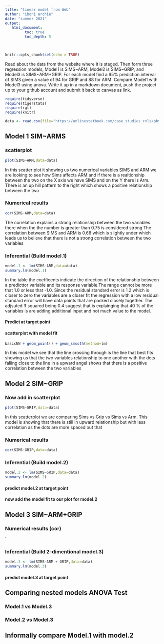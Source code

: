 ```yaml
---
title: "linear model from Web"
author: "iboni archie"
date: "summer 2021"
output:
   html_document:
         toc: true
         toc_depth: 5
        
---
```


```r
knitr::opts_chunk$set(echo = TRUE)
```

Read about the data from the website where it is staged.  Then form three regression models; Model1 is SIMS~ARM, Model2 is SIMS~GRIP, and Model3 is SIMS~ARM+GRIP. For each model find a 95% prediction interval of SIMS given a value of 94  for GRIP and 88 for ARM. Compare Model1 with Model3 using anova. Write it up in a markdown document, push the project up to your github account and submit it back to canvas as link. 

 


```r
require(tidyverse)
require(tigerstats)
require(rgl)
require(knitr)

```

```r
data <- read.csv(file="https://onlinestatbook.com/case_studies_rvls/physical_strength/data.txt",sep="",header=TRUE)  

```

## Model 1 SIM~ARMS

### scatterplot

```r
plot(SIMS~ARM,data=data)
```
In this scatter plot it showing us two numerical variables SIMS and ARM
we are looking to see how Sims affects ARM and if there is a realtionship between the two on the X axis we have SIMS and on the Y there is Arm. There is 
an up hill pattern to the right which shows a positive relationship between the two







### Numerical results

```r
cor(SIMS~ARM,data=data)
```
The correlation explains a strong relationship between the two variables there when the the number is greater than 0.75 is considered strong The correlation between SIMS and ARM is 0.68 which is slightly under which leads us to believe that there is not a strong correlation between the two variables


### Inferential  (Build model.1)

  
```r
model.1 <- lm(SIMS~ARM,data=data)
summary.lm(model.1)
```

In the table the coefficents indicate the direction of the relationship between
a predicttor variable and its response variable.The range cannot be more that 1.0 or less that -1.0. Since the residual standard error is 1.2 which is closer to zero the variables are a closer fit the regression with a low residual standard error will have data points that are packed closely together. The adjsuted R squared being 0.4 suggest that is explainging that 40 % of the variables is are adding additional input and not much value to the model.




#### Predict at target point


#### scatterplot with model fit



```r
basicNN + geom_point() + geom_smooth(method=lm)
``` 

In this model we see that the line crossing through is the line that best fits 
showing us that the two variables relationship to one another with the dots faliing close to the line in a upward angel shows that there is a positive 
correlation between the two variables










  

## Model 2 SIM~GRIP

### Now add in scatterplot

```r
plot(SIMS~GRIP,data=data)
```

In this scatterplot we are comparing Sims vs Grip vs Sims vs Arm. This model is showing that there is still in upward relationship but with less correlation as the dots are more spaced out that





### Numerical results 

```r
cor(SIMS~GRIP,data=data)
```






### Inferential  (Build model.2)
 
```r
model.2 <- lm(SIMS~GRIP,data=data)
summary.lm(model.2)
```
 
 


#### predict model.2 at target point

#### now add the model fit to our plot for model.2
  








## Model 3 SIM~ARM+GRIP

### Numerical results (cor)

`
  
### Inferential  (Build 2-dimentional model.3)

```r
model.3 <- lm(SIMS~ARM + GRIP,data=data)
summary.lm(model.3)
```











#### predict model.3 at target point
  

## Comparing nested models ANOVA Test

### Model.1 vs Model.3
### Model.2 vs Model.3

## Informally compare Model.1 with model.2

